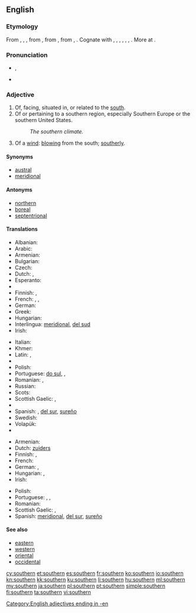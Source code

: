 {{also|Southern}}
==English==

===Etymology===
From {{etyl|enm}} {{term|southerne|lang=enm}}, {{term|sothern|lang=enm}}, {{term|sutherne|lang=enm}}, from {{etyl|ang}} {{term|suþerne|sūþerne|southern, southerly, coming from the south; of southern make|lang=ang}}, from {{etyl|gem-pro|en}} {{recons|sunþra||southwards|lang=gem-pro}}, from {{etyl|ine-pro|en}} {{recons|sun-|lang=ine-pro}}, {{recons|swen-||sun|lang=ine-pro}}. Cognate with {{etyl|sco|-}} {{term|southron|lang=sco}}, {{term|sudron||southern|lang=sco}}, {{etyl|ofs|-}} {{term|suthern|sūthern|lang=ofs}}, {{term|sudern|sūdern|southern|lang=ofs}}, {{etyl|gml|-}} {{term|sudern|sūdern|southern|lang=gml}}, {{etyl|gmh|-}} {{term|sundern||southern|lang=gmh}}, {{etyl|is|-}} {{term|súðrænn||southern, tropical|lang=is}}. More at {{l|en|south}}.

===Pronunciation===
* {{IPA|/ˈsʌðə(r)n/}}, {{X-SAMPA|/"sVD@(r)n/}}
* {{audio|en-us-southern.ogg|Audio (US)}}

===Adjective===
{{en-adj}}

# Of, facing, situated in, or related to the [[south]].
# Of or pertaining to a southern region, especially Southern Europe or the southern United States.
#: ''The southern climate.''
# Of a [[wind]]: [[blow]]ing from the south; [[southerly]].

====Synonyms====
* [[austral]]
* [[meridional]]

====Antonyms====
* [[northern]]
* [[boreal]]
* [[septentrional]]

====Translations====
{{trans-top|of the south}}
* Albanian: {{t-|sq|jugor}}
* Arabic: {{t|ar|جنوبي|tr=janūbiyy|sc=Arab}}
* Armenian: {{t-|hy|հարավային|tr=haravayin}}
* Bulgarian: {{t-|bg|южен|m|tr=júžen}}
* Czech: {{t+|cs|jižní}}
* Dutch: {{t+|nl|zuid}}, {{t+|nl|zuidelijk}}
* Esperanto: {{t-|eo|suda}}
* {{trreq|Faroese}}
* Finnish: {{t|fi|eteläinen}}, {{t|fi|etelä|alt=etelä-}}
* French: {{t+|fr|méridional}}, {{t+|fr|sud}}, {{t+|fr|austral}}
* German: {{t+|de|südlich}}
* Greek: {{t+|el|νότιος|tr=nótios}}
* Hungarian: {{t+|hu|déli}}
* Interlingua: [[meridional]], [[del sud]]
* Irish: {{t-|ga|deisceartach}}
{{trans-mid}}
* Italian: {{t+|it|meridionale}}
* Khmer: {{t|km|ខាងត្បូង|tr=kʰaang tboong|sc=Khmr}}
* Latin: {{t+|la|meridionalis|alt=merīdiōnālis}}, {{t+|la|australis|alt=austrālis}}
* {{trreq|lv}}
* Polish: {{t+|pl|południowy}}
* Portuguese: [[do sul]], {{t+|pt|meridional}}, {{t+|pt|austral}}
* Romanian: {{t-|ro|sudic|m|n}}, {{t-|ro|austral|m|n}}
* Russian: {{t+|ru|южный|tr=júžnyj}}
* Scots: {{t|sco|soothren}}
* Scottish Gaelic: {{t-|gd|deas}},  {{t-|gd|a deas}}
* {{trreq|Slovak}}
* Spanish: {{t-|es|meridional}}, [[del sur]], [[sureño]]
* Swedish: {{t+|sv|södra}}
* Volapük: {{t|vo|sulüdik}}
* {{trreq|yi}}
{{trans-bottom}}

{{trans-top|of or pertaining to a southern region}}
* Armenian: {{t-|hy|հարավային|tr=haravayin}}
* Dutch: [[zuiders]]
* Finnish: {{t|fi|eteläinen}}, {{t|fi|etelämaalainen}}
* French: {{t+|fr|sudiste}}
* German: {{t+|de|südlich}}, {{t+|de|südländisch}}
* Hungarian: {{t+|hu|dél}}, {{t+|hu|déli}}
* Irish: {{t-|ga|deisceartach}}
{{trans-mid}}
* Polish: {{t+|pl|południowy}}
* Portuguese: {{t+|pt|meridional}}, {{t-|pt|do sul}}, {{t-|pt|sulista}}
* Romanian: {{t-|ro|sudic|m|n}}
* Scottish Gaelic: {{t-|gd|deas}},  {{t-|gd|a deas}}
* Spanish: [[meridional]], [[del sur]], [[sureño]]
{{trans-bottom}}

====See also====
* [[eastern]]
* [[western]]
* [[oriental]]
* [[occidental]]

[[Category:English adjectives ending in -en]]

[[cy:southern]]
[[et:southern]]
[[es:southern]]
[[fr:southern]]
[[ko:southern]]
[[io:southern]]
[[kn:southern]]
[[kk:southern]]
[[ku:southern]]
[[li:southern]]
[[hu:southern]]
[[ml:southern]]
[[my:southern]]
[[ja:southern]]
[[pl:southern]]
[[pt:southern]]
[[simple:southern]]
[[fi:southern]]
[[ta:southern]]
[[vi:southern]]